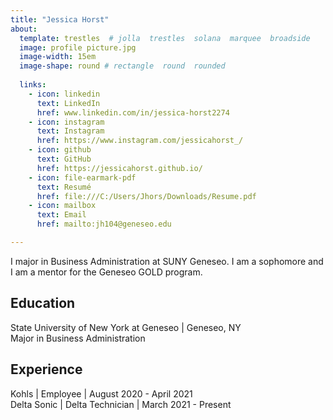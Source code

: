 ```yaml
---
title: "Jessica Horst"
about:
  template: trestles  # jolla  trestles  solana  marquee  broadside
  image: profile picture.jpg 
  image-width: 15em
  image-shape: round # rectangle  round  rounded
  
  links:
    - icon: linkedin
      text: LinkedIn
      href: www.linkedin.com/in/jessica-horst2274
    - icon: instagram
      text: Instagram
      href: https://www.instagram.com/jessicahorst_/
    - icon: github
      text: GitHub
      href: https://jessicahorst.github.io/
    - icon: file-earmark-pdf
      text: Resumé
      href: file:///C:/Users/Jhors/Downloads/Resume.pdf
    - icon: mailbox
      text: Email
      href: mailto:jh104@geneseo.edu

---
```



I major in Business Administration at SUNY Geneseo. I am a sophomore and I am a mentor for the Geneseo GOLD program.

## Education

State University of New York at Geneseo | Geneseo, NY <br>
Major in Business Administration

## Experience

Kohls | Employee | August 2020 - April 2021 <br>
Delta Sonic | Delta Technician | March 2021 - Present



